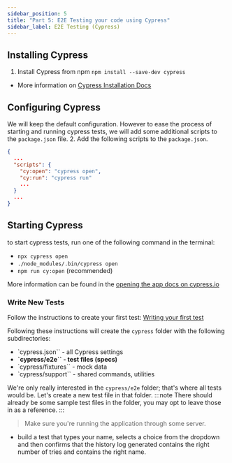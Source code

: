 ```yaml
---
sidebar_position: 5
title: "Part 5: E2E Testing your code using Cypress"
sidebar_label: E2E Testing (Cypress)
---
```


## Installing Cypress

1. Install Cypress from npm `npm install --save-dev cypress`
  * More information on [Cypress Installation Docs](https://docs.cypress.io/guides/getting-started/installing-cypress)

## Configuring Cypress
We will keep the default configuration. However to ease the process of starting and running cypress tests, we will add some additional scripts to the `package.json` file.
2. Add the following scripts to the `package.json`.

```json title="package.json"
{
  ...
  "scripts": {
    "cy:open": "cypress open",
    "cy:run": "cypress run"
    ...
  }
  ...
}
```

## Starting Cypress
to start cypress tests, run one of the following command in the terminal:
- `npx cypress open`
- `./node_modules/.bin/cypress open`
- `npm run cy:open` (recommended)

More information can be found in the [opening the app docs on cypress.io](https://docs.cypress.io/guides/getting-started/opening-the-app)

### Write New Tests
Follow the instructions to create your first test: [Writing your first test](https://docs.cypress.io/guides/end-to-end-testing/writing-your-first-end-to-end-test)

Following these instructions will create the `cypress` folder with the following subdirectories:
- `cypress.json`` - all Cypress settings
- **`cypress/e2e`` - test files (specs)**
- `cypress/fixtures`` - mock data
- `cypress/support`` - shared commands, utilities

We're only really interested in the `cypress/e2e` folder; that's where all tests would be. Let's create a new test file in that folder.
:::note
There should already be some sample test files in the folder, you may opt to leave those in as a reference.
:::

> Make sure you're running the application through some server.

* build a test that types your name, selects a choice from the dropdown and then confirms that the history log generated contains the right number of tries and contains the right name.